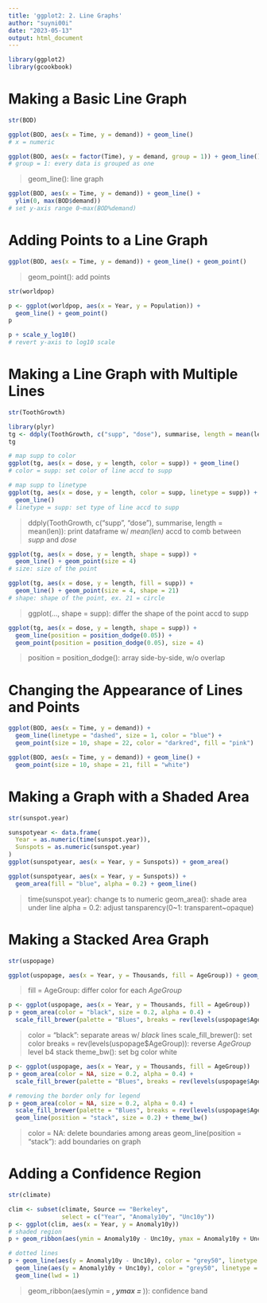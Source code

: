 ```yaml
---
title: 'ggplot2: 2. Line Graphs'
author: "suyni00i"
date: "2023-05-13"
output: html_document
---
```


```r
library(ggplot2)
library(gcookbook)
```

# Making a Basic Line Graph
```r
str(BOD)
```

```r
ggplot(BOD, aes(x = Time, y = demand)) + geom_line()
# x = numeric
```

```r
ggplot(BOD, aes(x = factor(Time), y = demand, group = 1)) + geom_line()
# group = 1: every data is grouped as one
```

> geom_line(): line graph

```r
ggplot(BOD, aes(x = Time, y = demand)) + geom_line() +
  ylim(0, max(BOD$demand))
# set y-axis range 0~max(BOD%demand)
```

# Adding Points to a Line Graph
```r
ggplot(BOD, aes(x = Time, y = demand)) + geom_line() + geom_point()
```
> geom_point(): add points

```r
str(worldpop)
```

```r
p <- ggplot(worldpop, aes(x = Year, y = Population)) +
  geom_line() + geom_point()
p
```

```r
p + scale_y_log10()
# revert y-axis to log10 scale
```

# Making a Line Graph with Multiple Lines
```r
str(ToothGrowth)
```

```r
library(plyr)
tg <- ddply(ToothGrowth, c("supp", "dose"), summarise, length = mean(len))
tg
```

```r
# map supp to color
ggplot(tg, aes(x = dose, y = length, color = supp)) + geom_line()
# color = supp: set color of line accd to supp
```

```r
# map supp to linetype
ggplot(tg, aes(x = dose, y = length, color = supp, linetype = supp)) +
  geom_line()
# linetype = supp: set type of line accd to supp
```
> ddply(ToothGrowth, c("supp", "dose"), summarise, length = mean(len)): print dataframe w/ _mean(len)_ accd to comb between _supp_ and _dose_

```r
ggplot(tg, aes(x = dose, y = length, shape = supp)) + 
  geom_line() + geom_point(size = 4)
# size: size of the point
```

```r
ggplot(tg, aes(x = dose, y = length, fill = supp)) +
  geom_line() + geom_point(size = 4, shape = 21)
# shape: shape of the point, ex. 21 = circle
```
> ggplot(..., shape = supp): differ the shape of the point accd to supp

```r
ggplot(tg, aes(x = dose, y = length, shape = supp)) +
  geom_line(position = position_dodge(0.05)) +
  geom_point(position = position_dodge(0.05), size = 4)
```
> position = position_dodge(): array side-by-side, w/o overlap

# Changing the Appearance of Lines and Points
```r
ggplot(BOD, aes(x = Time, y = demand)) + 
  geom_line(linetype = "dashed", size = 1, color = "blue") +
  geom_point(size = 10, shape = 22, color = "darkred", fill = "pink")
```

```r
ggplot(BOD, aes(x = Time, y = demand)) + geom_line() +
  geom_point(size = 10, shape = 21, fill = "white")
```

# Making a Graph with a Shaded Area
```r
str(sunspot.year)
```

```r
sunspotyear <- data.frame(
  Year = as.numeric(time(sunspot.year)),
  Sunspots = as.numeric(sunspot.year)
)
ggplot(sunspotyear, aes(x = Year, y = Sunspots)) + geom_area()
```

```r
ggplot(sunspotyear, aes(x = Year, y = Sunspots)) +
  geom_area(fill = "blue", alpha = 0.2) + geom_line()
```
> time(sunspot.year): change ts to numeric
> geom_area(): shade area under line
> alpha = 0.2: adjust tansparency(0~1: transparent~opaque)

# Making a Stacked Area Graph
```r
str(uspopage)
```

```r
ggplot(uspopage, aes(x = Year, y = Thousands, fill = AgeGroup)) + geom_area()
```
> fill = AgeGroup: differ color for each _AgeGroup_

```r
p <- ggplot(uspopage, aes(x = Year, y = Thousands, fill = AgeGroup))
p + geom_area(color = "black", size = 0.2, alpha = 0.4) +
  scale_fill_brewer(palette = "Blues", breaks = rev(levels(uspopage$AgeGroup))) + theme_bw()
```
> color = "black": separate areas w/ _black_ lines
> scale_fill_brewer(): set color
> breaks = rev(levels(uspopage$AgeGroup)): reverse _AgeGroup_ level b4 stack
> theme_bw(): set bg color white

```r
p <- ggplot(uspopage, aes(x = Year, y = Thousands, fill = AgeGroup))
p + geom_area(color = NA, size = 0.2, alpha = 0.4) +
  scale_fill_brewer(palette = "Blues", breaks = rev(levels(uspopage$AgeGroup))) + theme_bw()
```

```r
# removing the border only for legend
p + geom_area(color = NA, size = 0.2, alpha = 0.4) +
  scale_fill_brewer(palette = "Blues", breaks = rev(levels(uspopage$AgeGroup))) +
  geom_line(position = "stack", size = 0.2) + theme_bw()
```
> color = NA: delete boundaries among areas
> geom_line(position = "stack"): add boundaries on graph

# Adding a Confidence Region
```r
str(climate)
```

```r
clim <- subset(climate, Source == "Berkeley",
               select = c("Year", "Anomaly10y", "Unc10y"))
p <- ggplot(clim, aes(x = Year, y = Anomaly10y))
# shaded region
p + geom_ribbon(aes(ymin = Anomaly10y - Unc10y, ymax = Anomaly10y + Unc10y), alpha = 0.2) + geom_line()
```

```r
# dotted lines
p + geom_line(aes(y = Anomaly10y - Unc10y), color = "grey50", linetype = "dotted") +
  geom_line(aes(y = Anomaly10y + Unc10y), color = "grey50", linetype = "dotted") +
  geom_line(lwd = 1)
```
> geom_ribbon(aes(ymin = ___, ymax = ___)): confidence band
